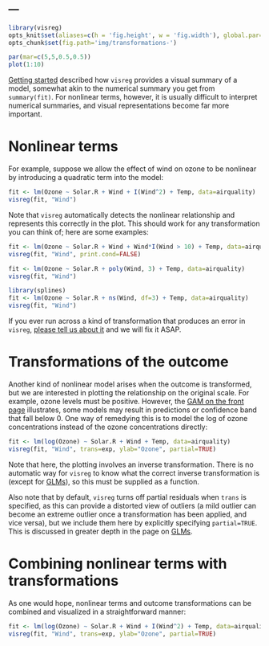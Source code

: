 ---
---

```r
library(visreg)
opts_knit$set(aliases=c(h = 'fig.height', w = 'fig.width'), global.par=TRUE)
opts_chunk$set(fig.path='img/transformations-')
```
```r
par(mar=c(5,5,0.5,0.5))
plot(1:10)
```

[Getting started](basic.html) described how `visreg` provides a visual summary of a model, somewhat akin to the numerical summary you get from `summary(fit)`.  For nonlinear terms, however, it is usually difficult to interpret numerical summaries, and visual representations become far more important.

# Nonlinear terms

For example, suppose we allow the effect of wind on ozone to be nonlinear by introducing a quadratic term into the model:

```r
fit <- lm(Ozone ~ Solar.R + Wind + I(Wind^2) + Temp, data=airquality)
visreg(fit, "Wind")
```

Note that `visreg` automatically detects the nonlinear relationship and represents this correctly in the plot.  This should work for any transformation you can think of; here are some examples:

```r
fit <- lm(Ozone ~ Solar.R + Wind + Wind*I(Wind > 10) + Temp, data=airquality)
visreg(fit, "Wind", print.cond=FALSE)
```

```r
fit <- lm(Ozone ~ Solar.R + poly(Wind, 3) + Temp, data=airquality)
visreg(fit, "Wind")
```

```r
library(splines)
fit <- lm(Ozone ~ Solar.R + ns(Wind, df=3) + Temp, data=airquality)
visreg(fit, "Wind")
```

If you ever run across a kind of transformation that produces an error in `visreg`, [please tell us about it](https://github.com/pbreheny/visreg/issues) and we will fix it ASAP.

# Transformations of the outcome

Another kind of nonlinear model arises when the outcome is transformed, but we are interested in plotting the relationship on the original scale.  For example, ozone levels must be positive.  However, the <a href="index.html#gam">GAM on the front page</a> illustrates, some models may result in predictions or confidence band that fall below 0.  One way of remedying this is to model the log of ozone concentrations instead of the ozone concentrations directly:

```r
fit <- lm(log(Ozone) ~ Solar.R + Wind + Temp, data=airquality)
visreg(fit, "Wind", trans=exp, ylab="Ozone", partial=TRUE)
```

Note that here, the plotting involves an inverse transformation.  There is no automatic way for `visreg` to know what the correct inverse transformation is (except for [GLMs](glm.html)), so this must be supplied as a function.

Also note that by default, `visreg` turns off partial residuals when `trans` is specified, as this can provide a distorted view of outliers (a mild outlier can become an extreme outlier once a transformation has been applied, and vice versa), but we include them here by explicitly specifying `partial=TRUE`.  This is discussed in greater depth in the page on [GLMs](glm.html#scale).

# Combining nonlinear terms with transformations

As one would hope, nonlinear terms and outcome transformations can be combined and visualized in a straightforward manner:

```r
fit <- lm(log(Ozone) ~ Solar.R + Wind + I(Wind^2) + Temp, data=airquality)
visreg(fit, "Wind", trans=exp, ylab="Ozone", partial=TRUE)
```

